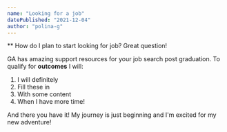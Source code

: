 ```yaml
---
name: "Looking for a job"
datePublished: "2021-12-04"
author: "polina-g"
---
```


** How do I plan to start looking for job?
Great question!

GA has amazing support resources for your job search post graduation.
To qualify for **outcomes** I will:

1. I will definitely
2. Fill these in 
3. With some content
4. When I have more time!

And there you have it! 
My journey is just beginning and I'm excited for my new adventure!